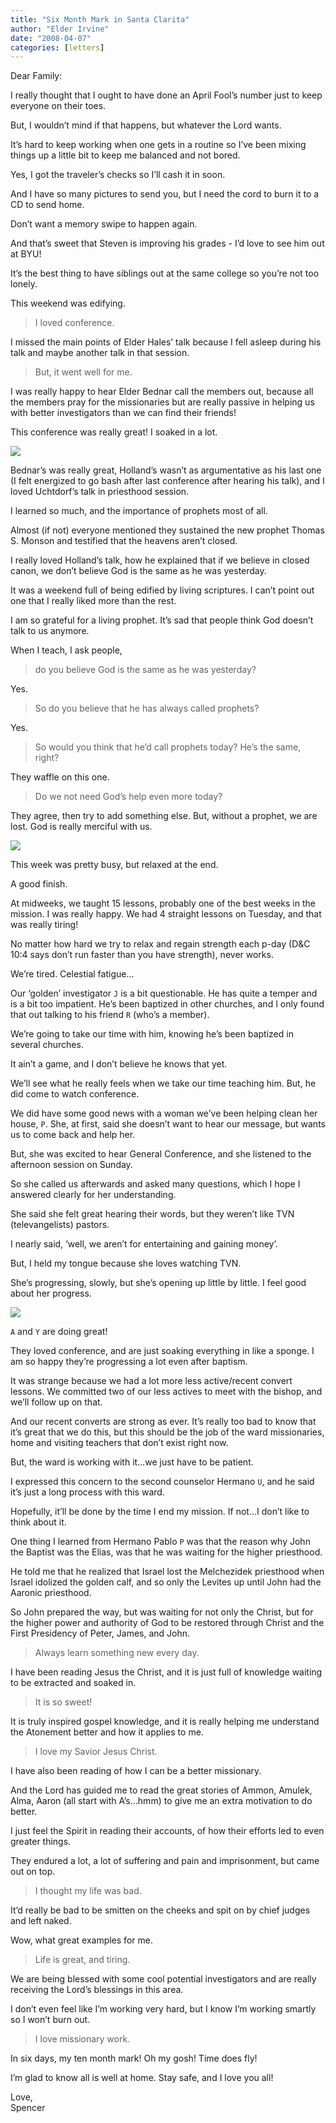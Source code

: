 ---
title: "Six Month Mark in Santa Clarita"
author: "Elder Irvine"
date: "2008-04-07"
categories: [letters]
---

Dear Family:

I really thought that I ought to have done an April Fool's number just to keep everyone on their toes.

But, I wouldn't mind if that happens, but whatever the Lord wants.

It's hard to keep working when one gets in a routine so I've been mixing things up a little bit to keep me balanced and not bored.

Yes, I got the traveler's checks so I'll cash it in soon.

And I have so many pictures to send you, but I need the cord to burn it to a CD to send home.

Don't want a memory swipe to happen again.

And that's sweet that Steven is improving his grades - I'd love to see him out at BYU!

It's the best thing to have siblings out at the same college so you're not too lonely.

This weekend was edifying.

> I loved conference.

I missed the main points of Elder Hales' talk because I fell asleep during his talk and maybe another talk in that session.

> But, it went well for me.

I was really happy to hear Elder Bednar call the members out, because all the members pray for the missionaries but are really passive in helping us with better investigators than we can find their friends!

This conference was really great! I soaked in a lot.

![](fountain.jpg)

Bednar's was really great, Holland's wasn't as argumentative as his last one (I felt energized to go bash after last conference after hearing his talk), and I loved Uchtdorf's talk in priesthood session.

I learned so much, and the importance of prophets most of all.

Almost (if not) everyone mentioned they sustained the new prophet Thomas S. Monson and testified that the heavens aren't closed.

I really loved Holland's talk, how he explained that if we believe in closed canon, we don't believe God is the same as he was yesterday.

It was a weekend full of being edified by living scriptures. I can't point out one that I really liked more than the rest.

I am so grateful for a living prophet. It's sad that people think God doesn't talk to us anymore.

When I teach, I ask people,

> do you believe God is the same as he was yesterday?

Yes.

> So do you believe that he has always called prophets?

Yes.

> So would you think that he'd call prophets today? He's the same, right?

They waffle on this one.

> Do we not need God's help even more today?

They agree, then try to add something else. But, without a prophet, we are lost. God is really merciful with us.

![](mtn.jpeg)

This week was pretty busy, but relaxed at the end.

A good finish.

At midweeks, we taught 15 lessons, probably one of the best weeks in the mission. I was really happy. We had 4 straight lessons on Tuesday, and that was really tiring!

No matter how hard we try to relax and regain strength each p-day (D&C 10:4 says don't run faster than you have strength), never works.

We're tired. Celestial fatigue...

Our 'golden' investigator `J` is a bit questionable. He has quite a temper and is a bit too impatient. He's been baptized in other churches, and I only found that out talking to his friend `R` (who's a member).

We're going to take our time with him, knowing he's been baptized in several churches.

It ain't a game, and I don't believe he knows that yet.

We'll see what he really feels when we take our time teaching him. But, he did come to watch conference.

We did have some good news with a woman we've been helping clean her house, `P`. She, at first, said she doesn't want to hear our message, but wants us to come back and help her.

But, she was excited to hear General Conference, and she listened to the afternoon session on Sunday.

So she called us afterwards and asked many questions, which I hope I answered clearly for her understanding.

She said she felt great hearing their words, but they weren't like TVN (televangelists) pastors.

I nearly said, 'well, we aren't for entertaining and gaining money'.

But, I held my tongue because she loves watching TVN.

She's progressing, slowly, but she's opening up little by little. I feel good about her progress.

![](seed.jpeg)

`A` and `Y` are doing great!

They loved conference, and are just soaking everything in like a sponge. I am so happy they're progressing a lot even after baptism.

It was strange because we had a lot more less active/recent convert lessons. We committed two of our less actives to meet with the bishop, and we'll follow up on that.

And our recent converts are strong as ever. It's really too bad to know that it's great that we do this, but this should be the job of the ward missionaries, home and visiting teachers that don't exist right now.

But, the ward is working with it...we just have to be patient.

I expressed this concern to the second counselor Hermano `U`, and he said it's just a long process with this ward.

Hopefully, it'll be done by the time I end my mission. If not...I don't like to think about it.

One thing I learned from Hermano Pablo `P` was that the reason why John the Baptist was the Elias, was that he was waiting for the higher priesthood.

He told me that he realized that Israel lost the Melchezidek priesthood when Israel idolized the golden calf, and so only the Levites up until John had the Aaronic priesthood.

So John prepared the way, but was waiting for not only the Christ, but for the higher power and authority of God to be restored through Christ and the First Presidency of Peter, James, and John.

> Always learn something new every day.

I have been reading Jesus the Christ, and it is just full of knowledge waiting to be extracted and soaked in.

> It is so sweet!

It is truly inspired gospel knowledge, and it is really helping me understand the Atonement better and how it applies to me.

> I love my Savior Jesus Christ.

I have also been reading of how I can be a better missionary.

And the Lord has guided me to read the great stories of Ammon, Amulek, Alma, Aaron (all start with A's...hmm) to give me an extra motivation to do better.

I just feel the Spirit in reading their accounts, of how their efforts led to even greater things.

They endured a lot, a lot of suffering and pain and imprisonment, but came out on top.

> I thought my life was bad.

It'd really be bad to be smitten on the cheeks and spit on by chief judges and left naked.

Wow, what great examples for me.

> Life is great, and tiring.

We are being blessed with some cool potential investigators and are really receiving the Lord's blessings in this area.

I don't even feel like I'm working very hard, but I know I'm working smartly so I won't burn out.

> I love missionary work.

In six days, my ten month mark! Oh my gosh! Time does fly!

I'm glad to know all is well at home. Stay safe, and I love you all!

Love,\
Spencer
